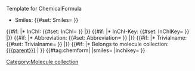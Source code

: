 <noinclude>Template for ChemicalFormula</noinclude>
‎<includeonly>
* Smiles: {{#set: Smiles={{{smiles}}} }} {{{smiles}}}
{{#if: {{{inchi|}}} |* InChI: {{#set: InChI={{{inchi}}} }} {{{inchi}}}|}}
{{#if: {{{inchikey|}}} |* InChI-Key: {{#set: InChIKey={{{inchikey}}} }} {{{inchikey}}}|}}
{{#if: {{{abbrev|}}} |* Abbreviation: {{#set: Abbreviation={{{abbrev}}} }} {{{abbrev}}}|}}
{{#if: {{{trivialname|}}} |* Trivialname: {{#set: Trivialname={{{trivialname}}} }} {{{trivialname}}}|}}
{{#if: {{{parent|}}} |* Belongs to molecule collection: [[{{{parent}}}]] | }}
{{#tag:chemform|
{{{molOrRxn}}}
|smiles={{{smiles|}}}
|inchikey={{{inchikey|}}}
}}
[[Category:Molecule collection]]
‎<includeonly>
